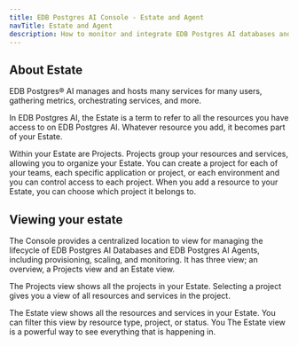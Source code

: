 ```yaml
---
title: EDB Postgres AI Console - Estate and Agent
navTitle: Estate and Agent
description: How to monitor and integrate EDB Postgres AI databases and more with EDB Postgres AI Console's single pane of glass.
---
```


## About Estate

EDB Postgres® AI manages and hosts many services for many users, gathering metrics, orchestrating services, and more. 

In EDB Postgres AI, the Estate is a term to refer to all the resources you have access to on EDB Postgres AI. Whatever resource you add, it becomes part of your Estate.

Within your Estate are Projects. Projects group your resources and services, allowing you to organize your Estate. You can create a project for each of your teams, each specific application or project, or each environment and you can control access to each project. When you add a resource to your Estate, you can choose which project it belongs to.

## Viewing your estate

The Console provides a centralized location to view  for managing the lifecycle of EDB Postgres AI Databases and EDB Postgres AI Agents, including provisioning, scaling, and monitoring. It has three view; an overview, a Projects view and an Estate view.

The Projects view shows all the projects in your Estate. Selecting a project gives you a view of all resources and services in the project.

The Estate view shows all the resources and services in your Estate. You can filter this view by resource type, project, or status. You The Estate view is a powerful way to see everything that is happening in.







